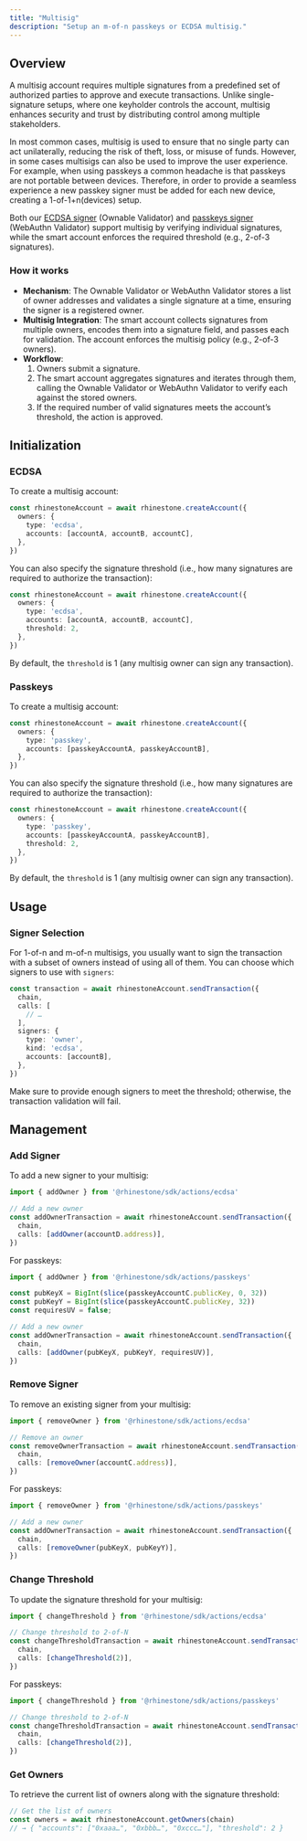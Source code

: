 ```yaml
---
title: "Multisig"
description: "Setup an m-of-n passkeys or ECDSA multisig."
---
```


## Overview

A multisig account requires multiple signatures from a predefined set of authorized parties to approve and execute transactions. Unlike single-signature setups, where one keyholder controls the account, multisig enhances security and trust by distributing control among multiple stakeholders. 

In most common cases, multisig is used to ensure that no single party can act unilaterally, reducing the risk of theft, loss, or misuse of funds. However, in some cases multisigs can also be used to improve the user experience. For example, when using passkeys a common headache is that passkeys are not portable between devices. Therefore, in order to provide a seamless experience a new passkey signer must be added for each new device, creating a 1-of-1+n(devices) setup.

Both our [ECDSA signer](./ecdsa-signer) (Ownable Validator) and [passkeys signer](./passkeys) (WebAuthn Validator) support multisig by verifying individual signatures, while the smart account enforces the required threshold (e.g., 2-of-3 signatures).

### How it works

* **Mechanism**: The Ownable Validator or WebAuthn Validator stores a list of owner addresses and validates a single signature at a time, ensuring the signer is a registered owner.  
* **Multisig Integration**: The smart account collects signatures from multiple owners, encodes them into a signature field, and passes each for validation. The account enforces the multisig policy (e.g., 2-of-3 owners).  
* **Workflow**:  
  1. Owners submit a signature.  
  2. The smart account aggregates signatures and iterates through them, calling the Ownable Validator or WebAuthn Validator to verify each against the stored owners.  
  3. If the required number of valid signatures meets the account’s threshold, the action is approved.

## Initialization

### ECDSA

To create a multisig account:

```ts {4}
const rhinestoneAccount = await rhinestone.createAccount({
  owners: {
    type: 'ecdsa',
    accounts: [accountA, accountB, accountC],
  },
})
```

You can also specify the signature threshold (i.e., how many signatures are required to authorize the transaction):

```ts {5}
const rhinestoneAccount = await rhinestone.createAccount({
  owners: {
    type: 'ecdsa',
    accounts: [accountA, accountB, accountC],
    threshold: 2,
  },
})
```

By default, the `threshold` is 1 (any multisig owner can sign any transaction).

### Passkeys

To create a multisig account:

```ts {4}
const rhinestoneAccount = await rhinestone.createAccount({
  owners: {
    type: 'passkey',
    accounts: [passkeyAccountA, passkeyAccountB],
  },
})
```

You can also specify the signature threshold (i.e., how many signatures are required to authorize the transaction):

```ts {5}
const rhinestoneAccount = await rhinestone.createAccount({
  owners: {
    type: 'passkey',
    accounts: [passkeyAccountA, passkeyAccountB],
    threshold: 2,
  },
})
```

By default, the `threshold` is 1 (any multisig owner can sign any transaction).

## Usage

### Signer Selection

For 1-of-n and m-of-n multisigs, you usually want to sign the transaction with a subset of owners instead of using all of them. You can choose which signers to use with `signers`:

```ts {6-10}
const transaction = await rhinestoneAccount.sendTransaction({
  chain,
  calls: [
    // …
  ],
  signers: {
    type: 'owner',
    kind: 'ecdsa',
    accounts: [accountB],
  },
})
```

<Note>Make sure to provide enough signers to meet the threshold; otherwise, the transaction validation will fail.</Note>

## Management

### Add Signer

To add a new signer to your multisig:

```ts
import { addOwner } from '@rhinestone/sdk/actions/ecdsa'

// Add a new owner
const addOwnerTransaction = await rhinestoneAccount.sendTransaction({
  chain,
  calls: [addOwner(accountD.address)],
})
```

For passkeys:

```ts
import { addOwner } from '@rhinestone/sdk/actions/passkeys'

const pubKeyX = BigInt(slice(passkeyAccountC.publicKey, 0, 32))
const pubKeyY = BigInt(slice(passkeyAccountC.publicKey, 32))
const requiresUV = false;

// Add a new owner
const addOwnerTransaction = await rhinestoneAccount.sendTransaction({
  chain,
  calls: [addOwner(pubKeyX, pubKeyY, requiresUV)],
})
```

### Remove Signer

To remove an existing signer from your multisig:

```ts
import { removeOwner } from '@rhinestone/sdk/actions/ecdsa'

// Remove an owner
const removeOwnerTransaction = await rhinestoneAccount.sendTransaction({
  chain,
  calls: [removeOwner(accountC.address)],
})
```

For passkeys:

```ts
import { removeOwner } from '@rhinestone/sdk/actions/passkeys'

// Add a new owner
const addOwnerTransaction = await rhinestoneAccount.sendTransaction({
  chain,
  calls: [removeOwner(pubKeyX, pubKeyY)],
})
```

### Change Threshold

To update the signature threshold for your multisig:

```ts
import { changeThreshold } from '@rhinestone/sdk/actions/ecdsa'

// Change threshold to 2-of-N
const changeThresholdTransaction = await rhinestoneAccount.sendTransaction({
  chain,
  calls: [changeThreshold(2)],
})
```

For passkeys:

```ts
import { changeThreshold } from '@rhinestone/sdk/actions/passkeys'

// Change threshold to 2-of-N
const changeThresholdTransaction = await rhinestoneAccount.sendTransaction({
  chain,
  calls: [changeThreshold(2)],
})
```

### Get Owners

To retrieve the current list of owners along with the signature threshold:

```ts
// Get the list of owners
const owners = await rhinestoneAccount.getOwners(chain)
// → { "accounts": ["0xaaa…", "0xbbb…", "0xccc…"], "threshold": 2 }
```
